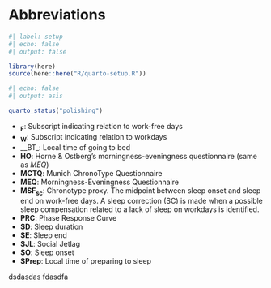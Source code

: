 # Abbreviations {.unnumbered}

```r
#| label: setup
#| echo: false
#| output: false

library(here)
source(here::here("R/quarto-setup.R"))
```

```r
#| echo: false
#| output: asis

quarto_status("polishing")
```

* __~F~__: Subscript indicating relation to work-free days
* __~W~__: Subscript indicating relation to workdays
* __BT_: Local time of going to bed
* __HO__: Horne & Ostberg's morningness-eveningness questionnaire (same as _MEQ_)
* __MCTQ__: Munich ChronoType Questionnaire
* __MEQ__: Morningness-Eveningness Questionnaire
* __MSF~sc~__: Chronotype proxy. The midpoint between sleep onset and sleep end on work-free days. A sleep correction (SC) is made when a possible sleep compensation related to a lack of sleep on workdays is identified.
* __PRC__: Phase Response Curve
* __SD__: Sleep duration
* __SE__: Sleep end
* __SJL__: Social Jetlag
* __SO__: Sleep onset
* __SPrep__: Local time of preparing to sleep


dsdasdas
fdasdfa
